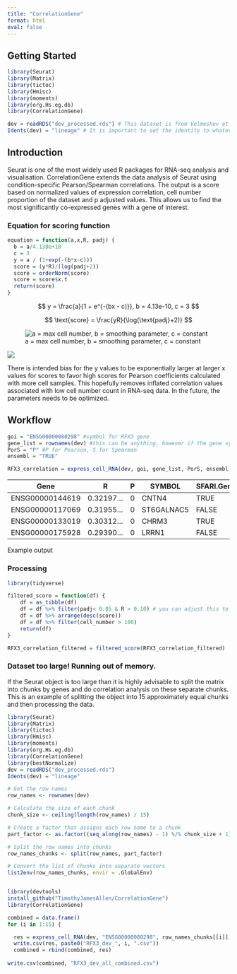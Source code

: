 ```yaml
---
title: "CorrelationGene"
format: html
eval: false
---
```


## Getting Started

```r
library(Seurat)
library(Matrix)
library(tictoc)
library(Hmisc)
library(moments)
library(org.Hs.eg.db)
library(CorrelationGene)

dev = readRDS("dev_processed.rds") # This dataset is from Velmeshev et al. 2023, and has already been processed through the Seurat workflow.
Idents(dev) = "lineage" # It is important to set the identity to whatever condition you would like.
```

## Introduction

Seurat is one of the most widely used R packages for RNA-seq analysis and visualisation. CorrelationGene extends the data analysis of Seurat using condition-specific Pearson/Spearman correlations. The output is a score based on normalized values of expression correlation, cell number proportion of the dataset and p adjusted values. This allows us to find the most significantly co-expressed genes with a gene of interest.

### Equation for scoring function

```r
equation = function(a,x,R, padj) {
  b = a/4.138e+10
  c = 3
  y = a / (1+exp(-(b*x-c)))
  score = (y*R)/(log(padj+2))
  score = orderNorm(score)
  score = score$x.t
  return(score)
}
```

$$
y = \frac{a}{1 + e^{-(bx - c)}}, b = 4.13e-10, c = 3
$$

$$
\text{score} = \frac{yR}{\log(\text{padj}+2)}
$$

![a = max cell number, b = smoothing parameter, c = constant](images/animation.gif){fig-align="center"}

![](images/animation_score-3.gif){fig-align="center"}

There is intended bias for the y values to be exponentially larger at larger x values for scores to favor high scores for Pearson coefficients calculated with more cell samples. This hopefully removes inflated correlation values associated with low cell number count in RNA-seq data. In the future, the parameters needs to be optimized.

## Workflow

```r
goi = "ENSG00000080298" #symbol for RFX3 gene
gene_list = rownames(dev) #this can be anything, however if the gene symbols are in ensembl form, so does the gene_list
PorS = "P" #P for Pearson, S for Spearman
ensembl = "TRUE"

RFX3_correlation = express_cell_RNA(dev, goi, gene_list, PorS, ensembl) #There is an alternative function for correlation for SCT transformed RNA data express_cell_SCT()

```

| Gene            | R          | P   | SYMBOL     | SFARI.Gene | celltype | cell_number | padj | score    |
|-----------------|------------|-----|------------|------------|----------|-------------|------|----------|
| ENSG00000144619 | 0.32197... | 0   | CNTN4      | TRUE       | ExNeu    | 13440       | 0    | 3.861... |
| ENSG00000117069 | 0.31955... | 0   | ST6GALNAC5 | FALSE      | ExNeu    | 13440       | 0    | 3.768... |
| ENSG00000133019 | 0.30312... | 0   | CHRM3      | TRUE       | ExNeu    | 13440       | 0    | 3.554... |
| ENSG00000175928 | 0.29390... | 0   | LRRN1      | FALSE      | ExNeu    | 13440       | 0    | 3.124... |

Example output

### Processing

```r
library(tidyverse)

filtered_score = function(df) {
    df = as_tibble(df)
    df = df %>% filter(padj< 0.05 & R > 0.10) # you can adjust this to anything you want, but I reccommend these values for filtering based on signifcance 
    df = df %>% arrange(desc(score))
    df = df %>% filter(cell_number > 100)
    return(df)
}

RFX3_correlation_filtered = filtered_score(RFX3_correlation_filtered)
```

### Dataset too large! Running out of memory.

If the Seurat object is too large than it is highly advisable to split the matrix into chunks by genes and do correlation analysis on these separate chunks. This is an example of splitting the object into 15 approximately equal chunks and then processing the data.

```r

library(Seurat)
library(Matrix)
library(tictoc)
library(Hmisc)
library(moments)
library(org.Hs.eg.db)
library(CorrelationGene)
library(bestNormalize)
dev = readRDS("dev_processed.rds")
Idents(dev) = "lineage"

# Get the row names
row_names <- rownames(dev)

# Calculate the size of each chunk
chunk_size <- ceiling(length(row_names) / 15)

# Create a factor that assigns each row name to a chunk
part_factor <- as.factor((seq_along(row_names) - 1) %/% chunk_size + 1)

# Split the row names into chunks
row_names_chunks <- split(row_names, part_factor)

# Convert the list of chunks into separate vectors
list2env(row_names_chunks, envir = .GlobalEnv)


library(devtools)
install_github("TimothyJamesAllen/CorrelationGene")
library(CorrelationGene)

combined = data.frame()
for (i in 1:15) {

  res = express_cell_RNA(dev, "ENSG00000080298", row_names_chunks[[i]], "P", TRUE)
  write.csv(res, paste0("RFX3_dev_", i, ".csv"))
  combined = rbind(combined, res)
    
write.csv(combined, "RFX3_dev_all_combined.csv")
```